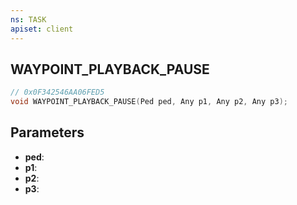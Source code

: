 ```yaml
---
ns: TASK
apiset: client
---
```

## WAYPOINT_PLAYBACK_PAUSE

```c
// 0x0F342546AA06FED5
void WAYPOINT_PLAYBACK_PAUSE(Ped ped, Any p1, Any p2, Any p3);
```


## Parameters
* **ped**:
* **p1**:
* **p2**:
* **p3**: